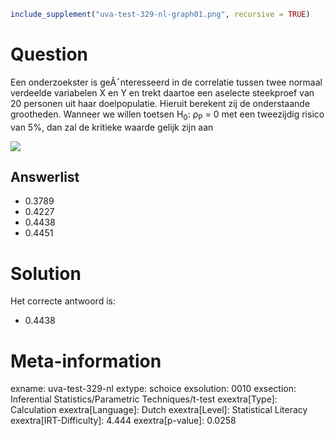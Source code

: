 ```r
include_supplement("uva-test-329-nl-graph01.png", recursive = TRUE)
```

Question
========

Een onderzoekster is geÃ¯nteresseerd in de correlatie tussen twee
normaal verdeelde variabelen X en Y en trekt daartoe een aselecte
steekproef van 20 personen uit haar doelpopulatie. Hieruit berekent zij
de onderstaande grootheden. Wanneer we willen toetsen H~0~: ρ~P~ = 0 met
een tweezijdig risico van 5%, dan zal de kritieke waarde gelijk zijn aan


![](uva-test-329-nl-graph01.png)

Answerlist
----------

* 0.3789
* 0.4227
* 0.4438
* 0.4451

Solution
========

Het correcte antwoord is: 

* 0.4438

Meta-information
================
exname: uva-test-329-nl
extype: schoice
exsolution: 0010
exsection: Inferential Statistics/Parametric Techniques/t-test
exextra[Type]: Calculation
exextra[Language]: Dutch
exextra[Level]: Statistical Literacy
exextra[IRT-Difficulty]: 4.444
exextra[p-value]: 0.0258
